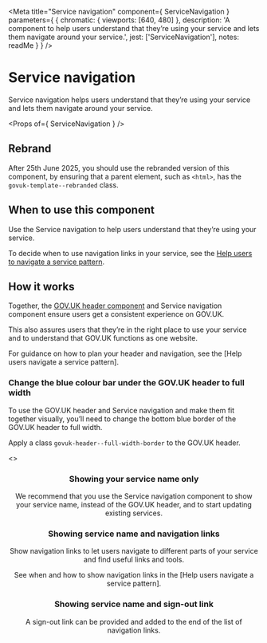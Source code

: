 
<Meta
  title="Service navigation"
  component={ ServiceNavigation }
  parameters={ {
    chromatic: { viewports: [640, 480] },
    description: 'A component to help users understand that they’re using your service and lets them navigate around your service.',
    jest: ['ServiceNavigation'],
    notes: readMe
  } }
/>

# Service navigation

Service navigation helps users understand that they’re using your service and lets them navigate around your service.

<Preview withToolbar>
  <Story name="ServiceNavigation">
    <ServiceNavigation items={[
      {
        href: "/styles",
        text: "Navigation item 1"
      },
      {
        href: "#active",
        text: "Navigation item 2",
      },
      {
        href: "/contributing",
        text: "Navigation item 3"
      }
    ]} />
  </Story>
</Preview>

<Props of={ ServiceNavigation } />


## Rebrand

After 25th June 2025, you should use the rebranded version of this component, by ensuring that a parent element, such as `<html>`, has the `govuk-template--rebranded` class.

<Preview>
  <Story name="Rebrand">
    <div className="govuk-template--rebranded">
      <ServiceNavigation items={[
        {
          href: "/styles",
          text: "Navigation item 1"
        },
        {
          href: "#active",
          text: "Navigation item 2",
        },
        {
          href: "/contributing",
          text: "Navigation item 3"
        }
      ]} />
    </div>
  </Story>
</Preview>


## When to use this component

Use the Service navigation to help users understand that they’re using your service.

To decide when to use navigation links in your service, see the [Help users to navigate a service pattern].


## How it works

Together, the [GOV.UK header component] and Service navigation component ensure users get a consistent experience on GOV.UK.

This also assures users that they’re in the right place to use your service and to understand that GOV.UK functions as one website.

For guidance on how to plan your header and navigation, see the [Help users navigate a service pattern].


### Change the blue colour bar under the GOV.UK header to full width

To use the GOV.UK header and Service navigation and make them fit together visually, you’ll need to change the bottom blue border of the GOV.UK header to full width.

Apply a class `govuk-header--full-width-border` to the GOV.UK header.

<Preview>
  <Story name="With header">
    <>
    <Header govUK classModifiers="full-width-border" />
    <ServiceNavigation items={[
      {
        href: "/styles",
        text: "Navigation item 1"
      },
      {
        href: "#active",
        text: "Navigation item 2",
      },
      {
        href: "/contributing",
        text: "Navigation item 3"
      }
    ]} />
    </>
  </Story>
</Preview>


### Showing your service name only

We recommend that you use the Service navigation component to show your service name, instead of the GOV.UK header, and to start updating existing services.

<Preview>
  <Story name="Service name">
    <ServiceNavigation serviceName="Service name" serviceHref="#" />
  </Story>
</Preview>


### Showing service name and navigation links

Show navigation links to let users navigate to different parts of your service and find useful links and tools.

<Preview>
  <Story name="Full">
    <ServiceNavigation
      serviceName="Service name"
      serviceHref="#"
      items={[
        {
          href: "/styles",
          text: "Navigation item 1"
        },
        {
          href: "#active",
          text: "Navigation item 2",
        },
        {
          href: "/contributing",
          text: "Navigation item 3"
        }
      ]}
    />
  </Story>
</Preview>

See when and how to show navigation links in the [Help users navigate a service pattern].


### Showing service name and sign-out link

<p><Tag text="Unofficial" /></p>

A sign-out link can be provided and added to the end of the list of
navigation links.

<Preview>
  <Story name="Sign out">
    <ServiceNavigation
      serviceName="Service name"
      serviceHref="#"
      signOutHref="?sign-out#sign-out"
    />
  </Story>
</Preview>


[Help users to navigate a service pattern]: https://design-system.service.gov.uk/patterns/navigate-a-service/
[GOV.UK header component]: /components?name=Header
